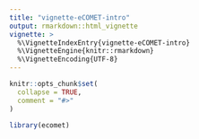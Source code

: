 ```yaml
---
title: "vignette-eCOMET-intro"
output: rmarkdown::html_vignette
vignette: >
  %\VignetteIndexEntry{vignette-eCOMET-intro}
  %\VignetteEngine{knitr::rmarkdown}
  %\VignetteEncoding{UTF-8}
---
```


```r
knitr::opts_chunk$set(
  collapse = TRUE,
  comment = "#>"
)
```

```r
library(ecomet)
```
